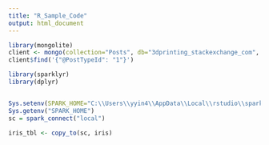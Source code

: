 ```yaml
---
title: "R_Sample_Code"
output: html_document
---
```


```r
library(mongolite)
client <- mongo(collection="Posts", db="3dprinting_stackexchange_com", url="mongodb://yida:yida@0.tcp.ngrok.io:15524")
client$find('{"@PostTypeId": "1"}')
```


```r
library(sparklyr)
library(dplyr)


Sys.setenv(SPARK_HOME="C:\\Users\\yyin4\\AppData\\Local\\rstudio\\spark\\Cache\\spark-1.6.2-bin-hadoop2.6")
Sys.getenv("SPARK_HOME")
sc = spark_connect("local")
```

```r
iris_tbl <- copy_to(sc, iris)

```